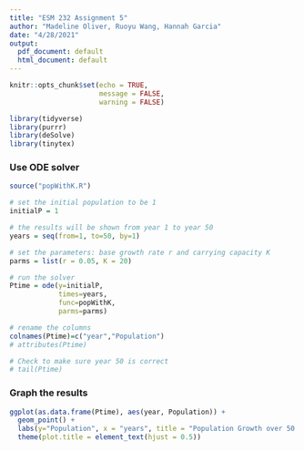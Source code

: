 ```yaml
---
title: "ESM 232 Assignment 5"
author: "Madeline Oliver, Ruoyu Wang, Hannah Garcia"
date: "4/28/2021"
output:
  pdf_document: default
  html_document: default
---
```


```r
knitr::opts_chunk$set(echo = TRUE,
                      message = FALSE,
                      warning = FALSE)

library(tidyverse)
library(purrr)
library(deSolve)
library(tinytex)
```

### Use ODE solver
```r
source("popWithK.R")

# set the initial population to be 1
initialP = 1

# the results will be shown from year 1 to year 50
years = seq(from=1, to=50, by=1)

# set the parameters: base growth rate r and carrying capacity K
parms = list(r = 0.05, K = 20)

# run the solver
Ptime = ode(y=initialP, 
            times=years, 
            func=popWithK,
            parms=parms)

# rename the columns
colnames(Ptime)=c("year","Population")
# attributes(Ptime)

# Check to make sure year 50 is correct
# tail(Ptime)
```

### Graph the results
```r
ggplot(as.data.frame(Ptime), aes(year, Population)) +
  geom_point() +
  labs(y="Population", x = "years", title = "Population Growth over 50 Years") +
  theme(plot.title = element_text(hjust = 0.5))
  
```

